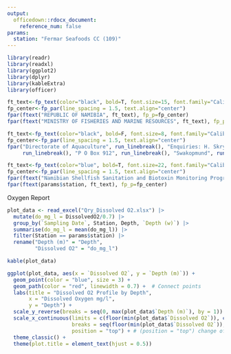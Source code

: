 ```yaml
---
output:
  officedown::rdocx_document:
    reference_num: false
params:
  station: "Fermar Seafoods CC (109)"
---
```


```r
library(readr)
library(readxl)
library(ggplot2)
library(dplyr)
library(kableExtra)
library(officer)
```

```r
ft_text<-fp_text(color="black", bold=T, font.size=15, font.family="Calibri (Body)")
fp_center<-fp_par(line_spacing = 1.5, text.align="center")
fpar(ftext("REPUBLIC OF NAMIBIA", ft_text), fp_p=fp_center)
fpar(ftext("MINISTRY OF FISHERIES AND MARINE RESOURCES", ft_text), fp_p=fp_center)
```


```r
ft_text<-fp_text(color="black", bold=F, font.size=8, font.family="Calibri (Body)")
fp_center<-fp_par(line_spacing = 1.5, text.align="center")
fpar("Directorate of Aquaculture", run_linebreak(), "Enquiries: H. Skrypzeck", run_linebreak(), "Tel: (+264 64) 4101000", run_linebreak()," Fax: (+264 64) 404385",
     run_linebreak(), "P O Box 912", run_linebreak(), "Swakopmund", run_linebreak(), "Namibia")
```


```r
ft_text<-fp_text(color="blue", bold=T, font.size=22, font.family="Calibri (Body)")
fp_center<-fp_par(line_spacing = 1.5, text.align="center")
fpar(ftext("Namibian Shellfish Sanitation and Biotoxin Monitoring Program", ft_text), fp_p=fp_center)
fpar(ftext(params$station, ft_text), fp_p=fp_center)
```

Oxygen Report

```r
plot_data <- read_excel("Qry_Dissolved O2.xlsx") |>
  mutate(do_mg_l = DissolvedO2/0.7) |>
  group_by(`Sampling Date`, Station, Depth, `Depth (w)`) |>
  summarise(do_mg_l = mean(do_mg_l)) |>
  filter(Station == params$station) |>
  rename("Depth (m)" = "Depth",
         "Dissolved O2" = "do_mg_l")
```


```r
kable(plot_data)
```



```r
ggplot(plot_data, aes(x = `Dissolved O2`, y = `Depth (m)`)) +
  geom_point(color = "blue", size = 3) +
  geom_path(color = "red", linewidth = 0.7) +  # Connect points
  labs(title = "Dissolved O2 Profile by Depth",
       x = "Dissolved Oxygen mg/l",
       y = "Depth") +
  scale_y_reverse(breaks = seq(0, max(plot_data$`Depth (m)`), by = 1)) +# Makes depth increase downward
  scale_x_continuous(limits = c(floor(min(plot_data$`Dissolved O2`)), ceiling(max(plot_data$`Dissolved O2`))), 
                     breaks = seq(floor(min(plot_data$`Dissolved O2`)), ceiling(max(plot_data$`Dissolved O2`)), by = 0.5), 
                     position = "top") + # (position = "top") change of y axis to top
  theme_classic() +
  theme(plot.title = element_text(hjust = 0.5))
```

